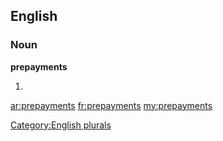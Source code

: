 ==English==

===Noun===
'''prepayments'''

# {{plural of|[[prepayment]]}}

[[Category:English plurals]]

[[ar:prepayments]]
[[fr:prepayments]]
[[my:prepayments]]